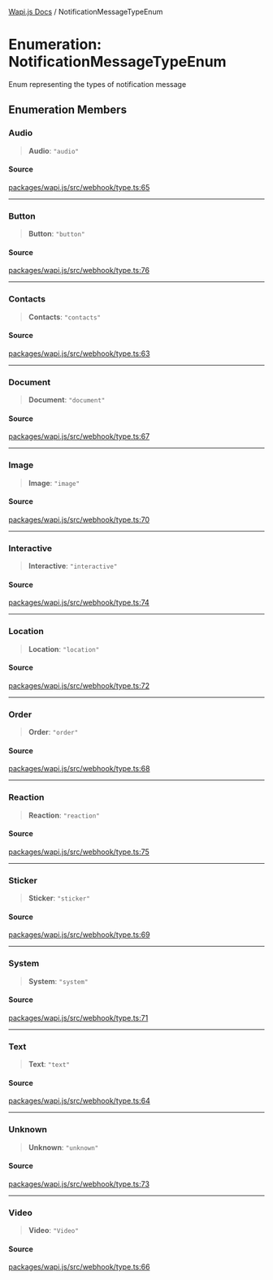 [Wapi.js Docs](../README.mdx) / NotificationMessageTypeEnum

# Enumeration: NotificationMessageTypeEnum

Enum representing the types of notification message

## Enumeration Members

### Audio

> **Audio**: `"audio"`

#### Source

[packages/wapi.js/src/webhook/type.ts:65](https://github.com/sarthakjdev/wapi.js/blob/161a86b914b71fc7ac25ae9ad145786137f3f4f9/packages/wapi.js/src/webhook/type.ts#L65)

***

### Button

> **Button**: `"button"`

#### Source

[packages/wapi.js/src/webhook/type.ts:76](https://github.com/sarthakjdev/wapi.js/blob/161a86b914b71fc7ac25ae9ad145786137f3f4f9/packages/wapi.js/src/webhook/type.ts#L76)

***

### Contacts

> **Contacts**: `"contacts"`

#### Source

[packages/wapi.js/src/webhook/type.ts:63](https://github.com/sarthakjdev/wapi.js/blob/161a86b914b71fc7ac25ae9ad145786137f3f4f9/packages/wapi.js/src/webhook/type.ts#L63)

***

### Document

> **Document**: `"document"`

#### Source

[packages/wapi.js/src/webhook/type.ts:67](https://github.com/sarthakjdev/wapi.js/blob/161a86b914b71fc7ac25ae9ad145786137f3f4f9/packages/wapi.js/src/webhook/type.ts#L67)

***

### Image

> **Image**: `"image"`

#### Source

[packages/wapi.js/src/webhook/type.ts:70](https://github.com/sarthakjdev/wapi.js/blob/161a86b914b71fc7ac25ae9ad145786137f3f4f9/packages/wapi.js/src/webhook/type.ts#L70)

***

### Interactive

> **Interactive**: `"interactive"`

#### Source

[packages/wapi.js/src/webhook/type.ts:74](https://github.com/sarthakjdev/wapi.js/blob/161a86b914b71fc7ac25ae9ad145786137f3f4f9/packages/wapi.js/src/webhook/type.ts#L74)

***

### Location

> **Location**: `"location"`

#### Source

[packages/wapi.js/src/webhook/type.ts:72](https://github.com/sarthakjdev/wapi.js/blob/161a86b914b71fc7ac25ae9ad145786137f3f4f9/packages/wapi.js/src/webhook/type.ts#L72)

***

### Order

> **Order**: `"order"`

#### Source

[packages/wapi.js/src/webhook/type.ts:68](https://github.com/sarthakjdev/wapi.js/blob/161a86b914b71fc7ac25ae9ad145786137f3f4f9/packages/wapi.js/src/webhook/type.ts#L68)

***

### Reaction

> **Reaction**: `"reaction"`

#### Source

[packages/wapi.js/src/webhook/type.ts:75](https://github.com/sarthakjdev/wapi.js/blob/161a86b914b71fc7ac25ae9ad145786137f3f4f9/packages/wapi.js/src/webhook/type.ts#L75)

***

### Sticker

> **Sticker**: `"sticker"`

#### Source

[packages/wapi.js/src/webhook/type.ts:69](https://github.com/sarthakjdev/wapi.js/blob/161a86b914b71fc7ac25ae9ad145786137f3f4f9/packages/wapi.js/src/webhook/type.ts#L69)

***

### System

> **System**: `"system"`

#### Source

[packages/wapi.js/src/webhook/type.ts:71](https://github.com/sarthakjdev/wapi.js/blob/161a86b914b71fc7ac25ae9ad145786137f3f4f9/packages/wapi.js/src/webhook/type.ts#L71)

***

### Text

> **Text**: `"text"`

#### Source

[packages/wapi.js/src/webhook/type.ts:64](https://github.com/sarthakjdev/wapi.js/blob/161a86b914b71fc7ac25ae9ad145786137f3f4f9/packages/wapi.js/src/webhook/type.ts#L64)

***

### Unknown

> **Unknown**: `"unknown"`

#### Source

[packages/wapi.js/src/webhook/type.ts:73](https://github.com/sarthakjdev/wapi.js/blob/161a86b914b71fc7ac25ae9ad145786137f3f4f9/packages/wapi.js/src/webhook/type.ts#L73)

***

### Video

> **Video**: `"Video"`

#### Source

[packages/wapi.js/src/webhook/type.ts:66](https://github.com/sarthakjdev/wapi.js/blob/161a86b914b71fc7ac25ae9ad145786137f3f4f9/packages/wapi.js/src/webhook/type.ts#L66)
